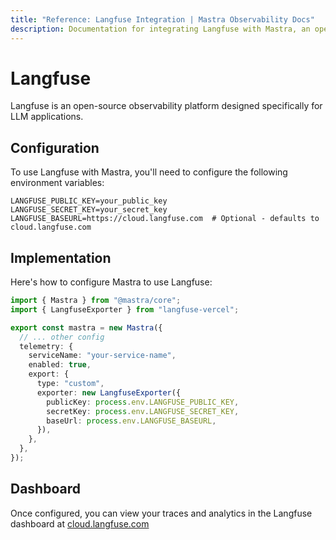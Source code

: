 ```yaml
---
title: "Reference: Langfuse Integration | Mastra Observability Docs"
description: Documentation for integrating Langfuse with Mastra, an open-source observability platform for LLM applications.
---
```


# Langfuse

Langfuse is an open-source observability platform designed specifically for LLM applications.

## Configuration

To use Langfuse with Mastra, you'll need to configure the following environment variables:

```env
LANGFUSE_PUBLIC_KEY=your_public_key
LANGFUSE_SECRET_KEY=your_secret_key
LANGFUSE_BASEURL=https://cloud.langfuse.com  # Optional - defaults to cloud.langfuse.com
```

## Implementation

Here's how to configure Mastra to use Langfuse:

```typescript
import { Mastra } from "@mastra/core";
import { LangfuseExporter } from "langfuse-vercel";

export const mastra = new Mastra({
  // ... other config
  telemetry: {
    serviceName: "your-service-name",
    enabled: true,
    export: {
      type: "custom",
      exporter: new LangfuseExporter({
        publicKey: process.env.LANGFUSE_PUBLIC_KEY,
        secretKey: process.env.LANGFUSE_SECRET_KEY,
        baseUrl: process.env.LANGFUSE_BASEURL,
      }),
    },
  },
});
```

## Dashboard

Once configured, you can view your traces and analytics in the Langfuse dashboard at [cloud.langfuse.com](https://cloud.langfuse.com)
